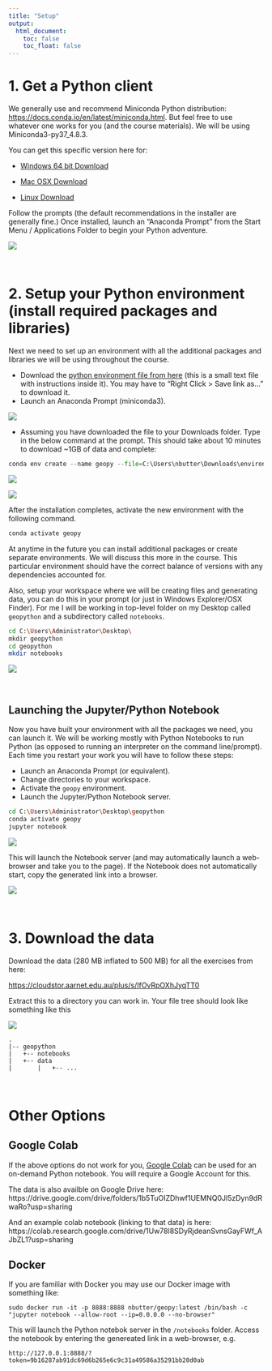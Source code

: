 ```yaml
---
title: "Setup"
output: 
  html_document:
    toc: false
    toc_float: false
---
```


# 1. Get a Python client
We generally use and recommend Miniconda Python distribution: [https://docs.conda.io/en/latest/miniconda.html](https://docs.conda.io/en/latest/miniconda.html). But feel free to use whatever one works for you (and the course materials). We will be using Miniconda3-py37_4.8.3.

You can get this specific version here for:

* [Windows 64 bit Download](https://repo.anaconda.com/miniconda/Miniconda3-py37_4.8.3-Windows-x86_64.exe)

* [Mac OSX Download](https://repo.anaconda.com/miniconda/Miniconda3-py37_4.8.3-MacOSX-x86_64.pkg)

* [Linux Download](https://repo.anaconda.com/miniconda/Miniconda3-py37_4.8.3-Linux-x86_64.sh)

Follow the prompts (the default recommendations in the installer are generally fine.) 
Once installed, launch an "Anaconda Prompt" from the Start Menu / Applications Folder to begin your Python adventure. 

![](fig/setup00.png)

<br>

# 2. Setup your Python environment (install required packages and libraries)

Next we need to set up an environment with all the additional packages and libraries we will be using throughout the course.

* Download the [python environment file from here](requirements/environment.yml) (this is a small text file with instructions inside it). You may have to "Right Click > Save link as..." to download it.
* Launch an Anaconda Prompt (miniconda3).

![](fig/setup01.png)

* Assuming you have downloaded the file to your Downloads folder. Type in the below command at the prompt. This should take about 10 minutes to download ~1GB of data and complete:

```python
conda env create --name geopy --file=C:\Users\nbutter\Downloads\environment.yml
```

![](fig/setup02.png)

![](fig/setup03.png)

After the installation completes, activate the new environment with the following command.
```python
conda activate geopy
```

At anytime in the future you can install additional packages or create separate environments. We will discuss this more in the course. This particular environment should have the correct balance of versions with any dependencies accounted for.

Also, setup your workspace where we will be creating files and generating data, you can do this in your prompt (or just in Windows Explorer/OSX Finder). For me I will be working in top-level folder on my Desktop called ```geopython``` and a subdirectory called ```notebooks```.

```sh
cd C:\Users\Administrator\Desktop\
mkdir geopython
cd geopython
mkdir notebooks
```

![](fig/setup-python.png)

<br>

## Launching the Jupyter/Python Notebook

Now you have built your environment with all the packages we need, you can launch it. We will be working mostly with Python Notebooks to run Python (as opposed to running an interpreter on the command line/prompt). Each time you restart your work you will have to follow these steps:

* Launch an Anaconda Prompt (or equivalent).
* Change directories to your workspace.
* Activate the ```geopy``` environment.
* Launch the Jupyter/Python Notebook server.

```sh
cd C:\Users\Administrator\Desktop\geopython
conda activate geopy
jupyter notebook
```

![](fig/jupyter.png)

This will launch the Notebook server (and may automatically launch a web-browser and take you to the page). If the Notebook does not automatically start, copy the generated link into a browser.

![](fig/jupyter_browser.png)


<br>

# 3. Download the data

Download the data (280 MB inflated to 500 MB) for all the exercises from here:

[https://cloudstor.aarnet.edu.au/plus/s/IfOvRpOXhJyqTT0](https://cloudstor.aarnet.edu.au/plus/s/IfOvRpOXhJyqTT0)

Extract this to a directory you can work in.
Your file tree should look like something like this

![](fig/setup-folder.png)


```
.
|-- geopython
|   +-- notebooks
|   +-- data
|       |   +-- ...

```


<br>

# Other Options

## Google Colab

If the above options do not work for you, [Google Colab](https://colab.research.google.com/) can be used for an on-demand Python notebook. You will require a Google Account for this.

The data is also availble on Google Drive here:
https://drive.google.com/drive/folders/1b5TuOIZDhwf1UEMNQ0Jl5zDyn9dRwaRo?usp=sharing

And an example colab notebook (linking to that data) is here:
https://colab.research.google.com/drive/1Uw78l8SDyRjdeanSvnsGayFWf_AJbZL1?usp=sharing

## Docker

If you are familiar with Docker you may use our Docker image with something like:
```
sudo docker run -it -p 8888:8888 nbutter/geopy:latest /bin/bash -c "jupyter notebook --allow-root --ip=0.0.0.0 --no-browser"
```
This will launch the Python notebok server in the ```/notebooks``` folder. Access the notebook by entering the genereated link in a web-browser, e.g.
```
http://127.0.0.1:8888/?token=9b16287ab91dc69d6b265e6c9c31a49586a35291bb20d0ab
```




